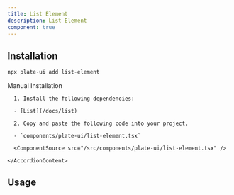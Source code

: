 ```yaml
---
title: List Element
description: List Element
component: true
---
```


[//]: # (<ComponentExample src="/src/components/examples/PlaygroundDemo.tsx">)
[//]: # (  <PlaygroundDemo />)
[//]: # (</ComponentExample>)

## Installation

```bash
npx plate-ui add list-element
```

<Accordion type="single" collapsible>
  <AccordionItem value="manual-installation">
    <AccordionTrigger>Manual Installation</AccordionTrigger>
    <AccordionContent>

      1. Install the following dependencies:

      - [List](/docs/list)

      2. Copy and paste the following code into your project.

      - `components/plate-ui/list-element.tsx`

      <ComponentSource src="/src/components/plate-ui/list-element.tsx" />

    </AccordionContent>

  </AccordionItem>
</Accordion>

## Usage

```tsx
```

```tsx
```
